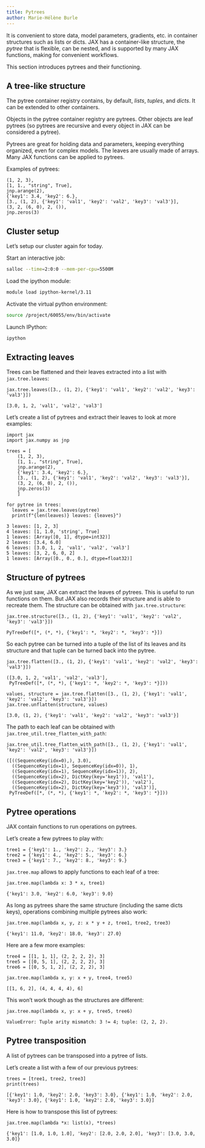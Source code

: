 ```yaml
---
title: Pytrees
author: Marie-Hélène Burle
---
```


:::{.def}

It is convenient to store data, model parameters, gradients, etc. in container structures such as lists or dicts. JAX has a container-like structure, the *pytree* that is flexible, can be nested, and is supported by many JAX functions, making for convenient workflows.

This section introduces pytrees and their functioning.

:::

## A tree-like structure

The pytree container registry contains, by default, *lists*, *tuples*, and *dicts*. It can be extended to other containers.

Objects in the pytree container registry are pytrees. Other objects are leaf pytrees (so pytrees are recursive and every object in JAX can be considered a pytree).

Pytrees are great for holding data and parameters, keeping everything organized, even for complex models. The leaves are usually made of arrays. Many JAX functions can be applied to pytrees.

:::{.example}

Examples of pytrees:

:::

```.python
(1, 2, 3),
[1, 1., "string", True],
jnp.arange(2),
{'key1': 3.4, 'key2': 6.},
[3., (1, 2), {'key1': 'val1', 'key2': 'val2', 'key3': 'val3'}],
(3, 2, (6, 0), 2, ()),
jnp.zeros(3)
```

:::{.callout-note collapse="true"}

## Cluster setup

Let's setup our cluster again for today.

Start an interactive job:

```.bash
salloc --time=2:0:0 --mem-per-cpu=5500M
```

Load the ipython module:

```.bash
module load ipython-kernel/3.11
```

Activate the virtual python environment:

```.bash
source /project/60055/env/bin/activate
```

Launch IPython:

```.bash
ipython
```

:::

## Extracting leaves

Trees can be flattened and their leaves extracted into a list with `jax.tree.leaves`:

```.python
jax.tree.leaves([3., (1, 2), {'key1': 'val1', 'key2': 'val2', 'key3': 'val3'}])
```

```
[3.0, 1, 2, 'val1', 'val2', 'val3']
```

Let's create a list of pytrees and extract their leaves to look at more examples:

```.python
import jax
import jax.numpy as jnp

trees = [
    (1, 2, 3),
    [1, 1., "string", True],
    jnp.arange(2),
    {'key1': 3.4, 'key2': 6.},
    [3., (1, 2), {'key1': 'val1', 'key2': 'val2', 'key3': 'val3'}],
    (3, 2, (6, 0), 2, ()),
    jnp.zeros(3)
    ]

for pytree in trees:
  leaves = jax.tree.leaves(pytree)
  print(f"{len(leaves)} leaves: {leaves}")
```

```
3 leaves: [1, 2, 3]
4 leaves: [1, 1.0, 'string', True]
1 leaves: [Array([0, 1], dtype=int32)]
2 leaves: [3.4, 6.0]
6 leaves: [3.0, 1, 2, 'val1', 'val2', 'val3']
5 leaves: [3, 2, 6, 0, 2]
1 leaves: [Array([0., 0., 0.], dtype=float32)]
```

## Structure of pytrees

As we just saw, JAX can extract the leaves of pytrees. This is useful to run functions on them. But JAX also records their structure and is able to recreate them. The structure can be obtained with `jax.tree.structure`:

```.python
jax.tree.structure([3., (1, 2), {'key1': 'val1', 'key2': 'val2', 'key3': 'val3'}])
```

```
PyTreeDef([*, (*, *), {'key1': *, 'key2': *, 'key3': *}])
```

So each pytree can be turned into a tuple of the list of its leaves and its structure and that tuple can be turned back into the pytree.

```.python
jax.tree.flatten([3., (1, 2), {'key1': 'val1', 'key2': 'val2', 'key3': 'val3'}])
```

```
([3.0, 1, 2, 'val1', 'val2', 'val3'],
 PyTreeDef([*, (*, *), {'key1': *, 'key2': *, 'key3': *}]))
```

```.python
values, structure = jax.tree.flatten([3., (1, 2), {'key1': 'val1', 'key2': 'val2', 'key3': 'val3'}])
jax.tree.unflatten(structure, values)
```

```
[3.0, (1, 2), {'key1': 'val1', 'key2': 'val2', 'key3': 'val3'}]
```

The path to each leaf can be obtained with `jax.tree_util.tree_flatten_with_path`:

```.python
jax.tree_util.tree_flatten_with_path([3., (1, 2), {'key1': 'val1', 'key2': 'val2', 'key3': 'val3'}])
```

```
([((SequenceKey(idx=0),), 3.0),
  ((SequenceKey(idx=1), SequenceKey(idx=0)), 1),
  ((SequenceKey(idx=1), SequenceKey(idx=1)), 2),
  ((SequenceKey(idx=2), DictKey(key='key1')), 'val1'),
  ((SequenceKey(idx=2), DictKey(key='key2')), 'val2'),
  ((SequenceKey(idx=2), DictKey(key='key3')), 'val3')],
 PyTreeDef([*, (*, *), {'key1': *, 'key2': *, 'key3': *}]))
```

## Pytree operations

JAX contain functions to run operations on pytrees.

Let's create a few pytrees to play with:

```.python
tree1 = {'key1': 1., 'key2': 2., 'key3': 3.}
tree2 = {'key1': 4., 'key2': 5., 'key3': 6.}
tree3 = {'key1': 7., 'key2': 8., 'key3': 9.}
```

`jax.tree.map` allows to apply functions to each leaf of a tree:

```.python
jax.tree.map(lambda x: 3 * x, tree1)
```

```
{'key1': 3.0, 'key2': 6.0, 'key3': 9.0}
```

As long as pytrees share the same structure (including the same dicts keys), operations combining multiple pytrees also work:

```.python
jax.tree.map(lambda x, y, z: x * y + z, tree1, tree2, tree3)
```

```
{'key1': 11.0, 'key2': 18.0, 'key3': 27.0}
```

Here are a few more examples:

```.python
tree4 = [[1, 1, 1], (2, 2, 2, 2), 3]
tree5 = [[0, 5, 1], (2, 2, 2, 2), 3]
tree6 = [[0, 5, 1, 2], (2, 2, 2), 3]
```

```.python
jax.tree.map(lambda x, y: x + y, tree4, tree5)
```

```
[[1, 6, 2], (4, 4, 4, 4), 6]
```

This won't work though as the structures are different:

```.python
jax.tree.map(lambda x, y: x + y, tree5, tree6)
```

```
ValueError: Tuple arity mismatch: 3 != 4; tuple: (2, 2, 2).
```

## Pytree transposition

A list of pytrees can be transposed into a pytree of lists.

Let's create a list with a few of our previous pytrees:

```.python
trees = [tree1, tree2, tree3]
print(trees)
```

```
[{'key1': 1.0, 'key2': 2.0, 'key3': 3.0}, {'key1': 1.0, 'key2': 2.0, 'key3': 3.0}, {'key1': 1.0, 'key2': 2.0, 'key3': 3.0}]
```

Here is how to transpose this list of pytrees:

```.python
jax.tree.map(lambda *x: list(x), *trees)
```

```
{'key1': [1.0, 1.0, 1.0], 'key2': [2.0, 2.0, 2.0], 'key3': [3.0, 3.0, 3.0]}
```
